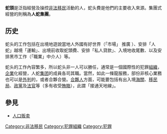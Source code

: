 {{otheruses|subject=經營及操控非法移民活動的人|other=蛇的頭部|蛇亚目}}
{{not|蛇|打蛇餅}}
'''蛇頭'''是泛指經營及操控[[非法移民|非法移民]]活動的人，蛇头費是他們的主要收入來源。集團式經營的則稱為'''人蛇集團'''。

==历史==
蛇头的工作包括在出境地遊說當地人外國有好世界（「市場」 推廣 ）、安排「人蛇」越境「運輸」、出境前收取蛇頭費、安排「私人貸款」、入境地收尾數、以及安排黑市工作（「職業」中介人）等。

蛇头的工作內容繁多，所以蛇头非一人可以勝任，通常是一個國際性的犯罪[[组织_(社会学)|組織]]，[[企業|企業]]化經營，人蛇[[集团|集团]]的成員各司其職。當然，如此一條龍服務，部份非核心業務也可以是[[外判|外判]]的，或者合夥合營。[[合夥人|合夥人]]方面，可能要包括有出入境[[海關|海關]]、[[移民局|移民局]]、[[政黨|政黨]]及[[法官|法官]]等（多有收受[[賄賂|賄賂]]），此謂「接通天地線」。

==參見==
*[[人口贩卖|人口贩卖]]

[[Category:非法移民|Category:非法移民]]
[[Category:犯罪組織|Category:犯罪組織]]
[[Category:犯罪|Category:犯罪]]

{{Crime-stub}}